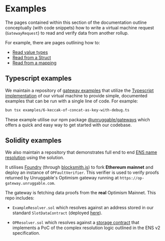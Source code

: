 # Examples

The pages contained within this section of the documentation outline conceptually (with code snippets) how to write a virtual machine request (`GatewayRequest`) to read and verify data from another rollup.

For example, there are pages outlining how to:

- [Read value types](/examples/reading-value-types)
- [Read from a Struct](/examples/reading-structs)
- [Read from a mapping](/examples/reading-from-a-mapping)

## Typescript examples

We maintain a repository of [gateway examples](https://github.com/unruggable-labs/unruggable-gateways-examples) that utilize the [Typescript implementation](https://github.com/unruggable-labs/unruggable-gateways/tree/main/src/vm.ts) of our virtual machine to provide simple, documented examples that can be run with a single line of code. For example:

```bash
bun tsx examples/6-keccak-of-concat-as-key-with-debug.ts
``` 

These example utilise our npm package [@unruggable/gateways](https://www.npmjs.com/package/@unruggable/gateways) which offers a quick and easy way to get started with our codebase.

## Solidity examples

We also maintain a repository that demonstrates full end to end [ENS name resolution](https://github.com/unruggable-labs/unruggable-gateways-op-stack-ens-resolution-demo) using the solution.

It utilises [Foundry](https://github.com/foundry-rs) (through [blocksmith.js](https://github.com/adraffy/blocksmith.js)) to fork **Ethereum mainnet** and deploy an instance of `OPFaultVerifier`. This verifier is used to verify proofs returned by Unruggable's Optimism gateway running at `https://op-gateway.unruggable.com`.

The gateway is fetching data proofs from the **real** Optimism Mainnet. This repo includes:

- `ExampleResolver.sol` which resolves against an address stored in our standard `SlotDataContract` (deployed [here](https://optimistic.etherscan.io/address/0xf9d79d8c09d24e0C47E32778c830C545e78512CF#code)).

- `OPResolver.sol` which resolves against a [storage contract](https://optimistic.etherscan.io/address/0xc695404735E0F1587A5398a06cAB34D7d7b009Da#code) that implements  a PoC of the complex resolution logic outlined in the ENS v2 specification.